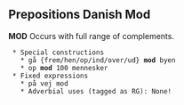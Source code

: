 ==  Prepositions Danish Mod ==

'''MOD''' Occurs with full range of complements.

  * Special constructions
    * gå {frem/hen/op/ind/over/ud} '''mod''' byen
    * op '''mod''' 100 mennesker
  * Fixed expressions
    * på vej mod
    * Adverbial uses (tagged as RG): None!
